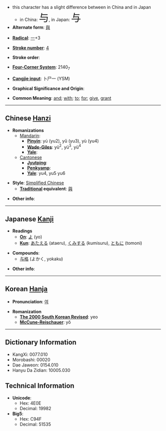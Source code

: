 *this character has a slight difference between in China and in Japan
**in China: <font size="6"><font lang="zh">与</font></font>, in Japan: <font size="6"><font lang="ja">与</font></font>
* '''Alternate form''': [[與]]

* '''[[Wiktionary:Chinese radical index| Radical]]''': [[Wiktionary:Chinese radical index 一|一]]+3

* '''[[Wiktionary:Chinese total strokes index|Stroke number]]''': [[Wiktionary:Chinese total strokes index 4|4]]

* '''Stroke order''': 

* '''[[Wiktionary:Chinese four corner index|Four-Corner System]]''': 2140<sub>7</sub>

* '''[[Wiktionary:Chinese Cangjie index|Cangjie input]]''': 卜尸一 (YSM)

* '''Graphical Significance and Origin''': 

* '''Common Meaning''': [[and]]; [[with]]; [[to]]; [[for]]; [[give]], [[grant]]

----

== Chinese [[Hanzi]] ==

* '''Romanizations'''
** [[Mandarin]]:
*** '''[[Pinyin]]''': yú (yu2), yǔ (yu3), yù (yu4)
*** '''[[Wade-Giles]]''': yü<sup>2</sup>, yü<sup>3</sup>, yü<sup>4</sup>
*** '''[[Yale]]''': 
**[[Cantonese]]
***'''[[Jyutping]]''':
***'''[[Penkyamp]]''': 
***'''[[Yale]]''': yu4, yu5 yu6

* '''Style''': [[Simplified Chinese]] 
** '''[[Traditional Chinese|Traditional]] equivalent''': [[與]]

* '''Other info''': 

----

== Japanese [[Kanji]] ==

* '''Readings'''
** '''[[On]]''': [[よ]] (yo)
** '''[[Kun]]''': [[あたえる]] (ataeru), [[くみする]] (kumisuru), [[ともに]] (tomoni)

* '''Compounds''':
**[[与格]] (よかく, yokaku)

* '''Other info''':  

----

== Korean [[Hanja]] ==

* '''Pronunciation''': [[여]]

* '''Romanization'''
** '''[[The 2000 South Korean Revised Romanization|The 2000 South Korean Revised]]''': yeo
** '''[[McCune-Reischauer]]''': yŏ

----

== Dictionary Information ==

* KangXi: 0077.010
* Morobashi: 00020
* Dae Jaweon: 0154.010
* Hanyu Da Zidian: 10005.030

== Technical Information ==

* '''Unicode''':
** Hex: 4E0E
** Decimal: 19982
* '''Big5''':
** Hex: C94F
** Decimal: 51535